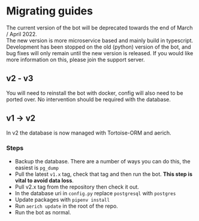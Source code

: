 
# Migrating guides

<Hint type="warn">
  The current version of the bot will be deprecated towards the end of March /
  April 2022. <br />
  The new version is more microservice based and mainly build in typescript. <br />
  Development has been stopped on the old (python) version of the bot, and bug
  fixes will only remain until the new version is released. If you would like
  more information on this, please join the support server.
</Hint>

## v2 - v3

You will need to reinstall the bot with docker, config will also need to be ported over. No intervention should be required with the database.

## v1 -> v2

In v2 the database is now managed with Tortoise-ORM and aerich.

### Steps

- Backup the database. There are a number of ways you can do this, the easiest is `pg_dump`
- Pull the latest `v1.x` tag, check that tag and then run the bot. **This step is vital to avoid data loss**.
- Pull v2.x tag from the repository then check it out.
- In the database uri in `config.py` replace `postgresql` with `postgres`
- Update packages with `pipenv install`
- Run `aerich update` in the root of the repo.
- Run the bot as normal.
